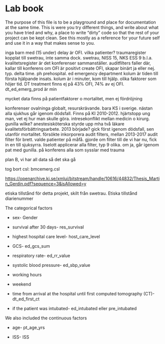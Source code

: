 # Lab book

The purpose of this file is to be a playground and place for
documentation at the same time. This is were you try different things,
and write about what you have tried and why, a place to write "dirty"
code so that the rest of your project can be kept clean. See this mostly
as a reference for your future self and use it in a way that makes sense
to you.

inga barn med (15 under) delay är OFI. vilka patienter? traumaregister
kopplat till swetrau, inte samma dock. swetrau, NISS 15, NKS ESS 9
b.l.a. kvalitetsregister är det konferenser sammanställer. auditfilters
faller där, kallar till konferens om OFI är positivt create OFI, skapar
binärt ja eller nej. typ. delta time. ph prehospital. ed emergency
department kolum är tiden till första hjälpande insats. kolum är i
minuter, kom till hjälp. olika faktorer som höjer tid. DT treatment
finns ej på 43% OFI, 74% av ej OFI. dt_ed_emerg_prod är min

mycket data finns på patientfaktorer o mortalitet, men ej fördröjning

konferenser ovalninga globalt, resurskrävande. bara KS i sverige. nästan
alla sjukhus går igenom dödsfall. Finns på KI 2010-2012. hjärtstopp ung
man, vet ej hur man skulle göra. intresekonflikt mellan medicin o
kirurg. gunilla wilke? anestesisköterska styrde upp mha två läkare
kvalitetsförbättringsarbete. 2013 började? gick först igenom dödsfall,
sen utanför mortalitet. försökte inkorporera audit filters, mellan
2013-2017 audit filter för brett. valde patienter på måfå. gjorde om
filter till de vi har nu, fick in en till sjuksyrra. liselott applicerar
alla filter, typ 9 olika. om ja, går igenom pat med gunilla. på
konferens alla som sysslar med trauma

plan B, vi har all data så det ska gå

tog bort csl: bmcemerg.csl

<https://openarchive.ki.se/xmlui/bitstream/handle/10616/44832/Thesis_Martin_Gerdin.pdf?sequence=3&isAllowed=y>

etiska tillstånd för detta projekt, skilt från swetrau. Etiska tillstånd
diarienummer

The categorical factors

-   sex- Gender

-   survival after 30 days- res_survival

-   highest hospital care level- host_care_level

-   GCS- ed_gcs_sum

-   respiratory rate- ed_rr_value

-   systolic blood pressure- ed_sbp_value

-   working hours

-   weekend

-   time from arrival at the hospital until first computed tomography
    (CT)- dt_ed_first_ct

-   if the patient was intubated- ed_intubated eller pre_intubated

We also included the continuous factors

-   age- pt_age_yrs

-   ISS- ISS
